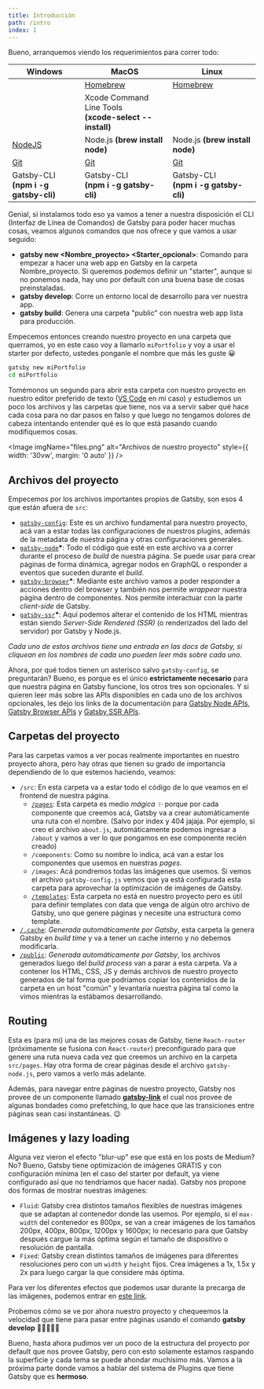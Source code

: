```yaml
---
title: Introducción
path: /intro
index: 1
---
```



Bueno, arranquemos viendo los requerimientos para correr todo:

| Windows                                                            | MacOS                                                               | Linux                                                            |
| ------------------------------------------------------------------ | ------------------------------------------------------------------- | ---------------------------------------------------------------- |
|                                                                    | [Homebrew](https://brew.sh/)                                        | [Homebrew](https://brew.sh/)                                     |
|                                                                    | Xcode Command Line Tools <br/> **(xcode-select --install)**         |                                                                  |
| [NodeJS](https://nodejs.org/es/)                                   | Node.js **(brew install node)**                                     | Node.js **(brew install node)**                                  |
| [Git](https://www.atlassian.com/git/tutorials/install-git#windows) | [Git](https://www.atlassian.com/git/tutorials/install-git#mac-os-x) | [Git](https://www.atlassian.com/git/tutorials/install-git#linux) |
| Gatsby-CLI <br/> **(npm i -g gatsby-cli)**                         | Gatsby-CLI <br/> **(npm i -g gatsby-cli)**                          | Gatsby-CLI <br/> **(npm i -g gatsby-cli)**                       |

Genial, si instalamos todo eso ya vamos a tener a nuestra disposición el CLI
(Interfaz de Línea de Comandos) de Gatsby para poder hacer muchas cosas, veamos
algunos comandos que nos ofrece y que vamos a usar seguido:

- **gatsby new <Nombre_proyecto> <Starter_opcional>**: Comando para empezar a
  hacer una web app en Gatsby en la carpeta Nombre_proyecto. Si queremos podemos
  definir un "starter", aunque si no ponemos nada, hay uno por default con una
  buena base de cosas preinstaladas.
- **gatsby develop**: Corre un entorno local de desarrollo para ver nuestra app.
- **gatsby build**: Genera una carpeta "public" con nuestra web app lista para
  producción.

Empecemos entonces creando nuestro proyecto en una carpeta que querramos, yo en
este caso voy a llamarlo `miPortfolio` y voy a usar el starter por defecto,
ustedes ponganle el nombre que más les guste 😀

```bash
gatsby new miPortfolio
cd miPortfolio
```

Tomémonos un segundo para abrir esta carpeta con nuestro proyecto en nuestro
editor preferido de texto ([VS Code](https://code.visualstudio.com/download) en
mi caso) y estudiemos un poco los archivos y las carpetas que tiene, nos va a
servir saber qué hace cada cosa para no dar pasos en falso y que luego no
tengamos dolores de cabeza intentando entender qué es lo que está pasando cuando
modifiquemos cosas.

<Image
  imgName="files.png"
  alt="Archivos de nuestro proyecto"
  style={{ width: '30vw', margin: '0 auto' }}
/>

## Archivos del proyecto

Empecemos por los archivos importantes propios de Gatsby, son esos 4 que están
afuera de `src`:

- [`gatsby-config`](https://www.gatsbyjs.org/docs/api-files-gatsby-config/):
  Este es un archivo fundamental para nuestro proyecto, acá van a estar todas
  las configuraciones de nuestros plugins, además de la metadata de nuestra
  página y otras configuraciones generales.
- [`gatsby-node`](https://www.gatsbyjs.org/docs/api-files-gatsby-node/)**\***:
  Todo el código que esté en este archivo va a correr durante el proceso de
  _build_ de nuestra página. Se puede usar para crear páginas de forma dinámica,
  agregar nodos en GraphQL o responder a eventos que suceden durante el _build_.
- [`gatsby-browser`](https://www.gatsbyjs.org/docs/api-files-gatsby-browser/)**\***:
  Mediante este archivo vamos a poder responder a acciones dentro del browser y
  también nos permite _wrappear_ nuestra página dentro de componentes. Nos
  permite interactuar con la parte _client-side_ de Gatsby.
- [`gatsby-ssr`](https://www.gatsbyjs.org/docs/api-files-gatsby-ssr/)**\***:
  Aquí podemos alterar el contenido de los HTML mientras están siendo
  _Server-Side Rendered (SSR)_ (o renderizados del lado del servidor) por Gatsby
  y Node.js.

_Cada uno de estos archivos tiene una entrada en las docs de Gatsby, si cliquean
en los nombres de cada uno pueden leer más sobre cada uno._

Ahora, por qué todos tienen un asterisco salvo `gatsby-config`, se preguntarán?
Bueno, es porque es el único **estrictamente necesario** para que nuestra página
en Gatsby funcione, los otros tres son opcionales. Y si quieren leer más sobre
las APIs disponibles en cada uno de los archivos opcionales, les dejo los links
de la documentación para
[Gatsby Node APIs](https://www.gatsbyjs.org/docs/node-apis/),
[Gatsby Browser APIs](https://www.gatsbyjs.org/docs/browser-apis/) y
[Gatsby SSR APIs](https://www.gatsbyjs.org/docs/ssr-apis/).

## Carpetas del proyecto

Para las carpetas vamos a ver pocas realmente importantes en nuestro proyecto
ahora, pero hay otras que tienen su grado de importancia dependiendo de lo que
estemos haciendo, veamos:

- `/src`: En esta carpeta va a estar todo el código de lo que veamos en el
  frontend de nuestra página.
  - [`/pages`](https://www.gatsbyjs.org/docs/recipes/#creating-pages): Esta
    carpeta es medio _mágica ✨_ porque por cada componente que creemos acá,
    Gatsby va a crear automáticamente una ruta con el nombre. (Salvo por index y
    404 jajaja. Por ejemplo, si creo el archivo `about.js`, automáticamente
    podemos ingresar a `/about` y vamos a ver lo que pongamos en ese componente
    recién creado)
  - `/components`: Como su nombre lo indica, acá van a estar los componentes que
    usemos en nuestras _pages_.
  - `/images`: Acá pondremos todas las imágenes que usemos. Si vemos el archivo
    `gatsby-config.js` vemos que ya está configurada esta carpeta para
    aprovechar la optimización de imágenes de Gatsby.
  - [`/templates`](https://www.gatsbyjs.org/docs/building-with-components/#page-template-components):
    Esta carpeta no está en nuestro proyecto pero es útil para definir templates
    con data que venga de algún otro archivo de Gatsby, uno que genere páginas y
    necesite una estructura como template.
- [`/.cache`](https://www.gatsbyjs.org/docs/api-files-gatsby-browser/):
  _Generada automáticamente por Gatsby_, esta carpeta la genera Gatsby en _build
  time_ y va a tener un cache interno y no debemos modificarla.
- [`/public`](https://www.gatsbyjs.org/docs/api-files-gatsby-ssr/): _Generada
  automáticamente por Gatsby_, los archivos generados luego del _build process_
  van a parar a esta carpeta. Va a contener los HTML, CSS, JS y demás archivos
  de nuestro proyecto generados de tal forma que podríamos copiar los contenidos
  de la carpeta en un host "común" y levantaría nuestra página tal como la vimos
  mientras la estábamos desarrollando.

## Routing

Esta es (para mi) una de las mejores cosas de Gatsby, tiene `Reach-router`
(próximamente se fusiona con `React-router`) preconfigurado para que genere una
ruta nueva cada vez que creemos un archivo en la carpeta `src/pages`. Hay otra
forma de crear páginas desde el archivo `gatsby-node.js`, pero vamos a verlo más
adelante.

Además, para navegar entre páginas de nuestro proyecto, Gatsby nos provee de un
componente llamado [**gatsby-link**](https://www.gatsbyjs.org/docs/gatsby-link/)
el cual nos provee de algunas bondades como prefetching, lo que hace que las
transiciones entre páginas sean casi instantáneas. 😉

## Imágenes y lazy loading

Alguna vez vieron el efecto "blur-up" ese que está en los posts de Medium? No?
Bueno, Gatsby tiene optimización de imágenes GRATIS y con configuración mínima
(en el caso del starter por default, ya viene configurado así que no tendríamos
que hacer nada). Gatsby nos propone dos formas de mostrar nuestras imágenes:

- `Fluid`: Gatsby crea distintos tamaños flexibles de nuestras imágenes que se
  adaptan al contenedor donde las usemos. Por ejemplo, si el `max-width` del
  contenedor es 800px, se van a crear imágenes de los tamaños 200px, 400px,
  800px, 1200px y 1600px; lo necesario para que Gatsby después cargue la más
  óptima según el tamaño de dispositivo o resolución de pantalla.
- `Fixed`: Gatsby crean distintos tamaños de imágenes para diferentes
  resoluciones pero con un `width` y `height` fijos. Crea imágenes a 1x, 1.5x y
  2x para luego cargar la que considere más óptima.

Para ver los diferentes efectos que podemos usar durante la precarga de las
imágenes, podemos entrar en
[este link](https://using-gatsby-image.gatsbyjs.org/).

Probemos cómo se ve por ahora nuestro proyecto y chequeemos la velocidad que
tiene para pasar entre páginas usando el comando **gatsby develop** 🚀🚀🚀🚀🚀

Bueno, hasta ahora pudimos ver un poco de la estructura del proyecto por default
que nos provee Gatsby, pero con esto solamente estamos raspando la superficie y
cada tema se puede ahondar muchísimo más. Vamos a la próxima parte donde vamos a
hablar del sistema de Plugins que tiene Gatsby que es **hermoso**.
